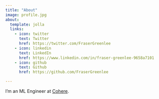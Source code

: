 ```yaml
---
title: "About"
image: profile.jpg
about:
  template: jolla
  links:
    - icon: twitter
      text: Twitter
      href: https://twitter.com/FraserGreenlee
    - icon: linkedin
      text: LinkedIn
      href: https://www.linkedin.com/in/fraser-greenlee-9658a7101
    - icon: github
      text: Github
      href: https://github.com/FraserGreenlee

---
```


I'm an ML Engineer at [Cohere](https://cohere.ai).
